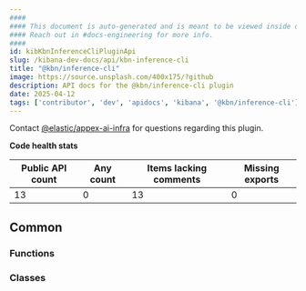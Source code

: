 ```yaml
---
####
#### This document is auto-generated and is meant to be viewed inside our experimental, new docs system.
#### Reach out in #docs-engineering for more info.
####
id: kibKbnInferenceCliPluginApi
slug: /kibana-dev-docs/api/kbn-inference-cli
title: "@kbn/inference-cli"
image: https://source.unsplash.com/400x175/?github
description: API docs for the @kbn/inference-cli plugin
date: 2025-04-12
tags: ['contributor', 'dev', 'apidocs', 'kibana', '@kbn/inference-cli']
---
```




Contact [@elastic/appex-ai-infra](https://github.com/orgs/elastic/teams/appex-ai-infra) for questions regarding this plugin.

**Code health stats**

| Public API count  | Any count | Items lacking comments | Missing exports |
|-------------------|-----------|------------------------|-----------------|
| 13 | 0 | 13 | 0 |

## Common

### Functions
<DocDefinitionList data={kbnInferenceCliObj.common.functions}/>

### Classes
<DocDefinitionList data={kbnInferenceCliObj.common.classes}/>

